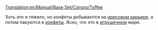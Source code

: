 [[Translation:en/Manual/Base Set/Cargos/Toffee]]

{{ru/Груз|груз=Ириски
|изображение=en/ToffeeQuarry.png
|производит=[[ru/Manual/Base Set/Industries/Ирисовый карьер|Ирисовый карьер]]
|принимает=[[ru/Manual/Base Set/Industries/Конфетная фабрика|Конфетная фабрика]]
}}

Хоть это и тяжело, но конфеты добываются на [[ru/Manual/Base Set/Industries/Ирисовый карьер|ирисовом карьере]], а потом пакуются в [[ru/Manual/Base Set/Cargos/Конфеты|конфеты]]. Ясно, что это в [[ru/Manual/Климат|игрушечном]] мире.